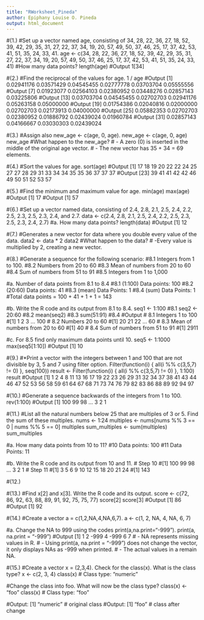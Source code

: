 ```yaml
---
title: "RWorksheet_Pineda"
author: Epiphany Louise O. Pineda
output: html_document
---
```


#(1.)
#Set up a vector named age, consisting of 34, 28, 22, 36, 27, 18, 52, 39, 42, 29, 35, 31, 27, 22, 37, 34, 19, 20, 57, 49, 50, 37, 46, 25, 17, 37, 42, 53, 41, 51, 35, 24, 33, 41.
age <- c(34, 28, 22, 36, 27, 18, 52, 39, 42, 29, 35, 31, 27, 22, 37,
         34, 19, 20, 57, 49, 50, 37, 46, 25, 17, 37, 42, 53, 41, 51,
         35, 24, 33, 41)
#How many data points?
length(age)
#Output 1[34]

#(2.)
#Find the reciprocal of the values for age.
1 / age
#Output [1] 0.02941176 0.03571429 0.04545455 0.02777778 0.03703704 0.05555556
#Output [7] 0.01923077 0.02564103 0.02380952 0.03448276 0.02857143 0.03225806
#Output [13] 0.03703704 0.04545455 0.02702703 0.02941176 0.05263158 0.05000000
#Output [19] 0.01754386 0.02040816 0.02000000 0.02702703 0.02173913 0.04000000
#Output [25] 0.05882353 0.02702703 0.02380952 0.01886792 0.02439024 0.01960784
#Output [31] 0.02857143 0.04166667 0.03030303 0.02439024

#(3.)
#Assign also new_age <- c(age, 0, age).
new_age <- c(age, 0, age)
new_age
#What happen to the new_age?
# - A zero (0) is inserted in the middle of the original age vector.
# - The new vector has 35 + 34 = 69 elements.

#(4.)
#Sort the values for age.
sort(age)
#Output [1] 17 18 19 20 22 22 24 25 27 27 28 29 31 33 34 34 35 35 36 37 37 37
#Output [23] 39 41 41 42 42 46 49 50 51 52 53 57

#(5.)
#Find the minimum and maximum value for age.
min(age)
max(age)
#Output [1] 17
#Output [1] 57

#(6.)
#Set up a vector named data, consisting of 2.4, 2.8, 2.1, 2.5, 2.4, 2.2, 2.5, 2.3, 2.5, 2.3, 2.4, and 2.7.
data <- c(2.4, 2.8, 2.1, 2.5, 2.4, 2.2, 2.5, 2.3, 2.5, 2.3, 2.4, 2.7)
#a. How many data points?
length(data)
#Output [1] 12

#(7.)
#Generates a new vector for data where you double every value of the data.
data2 <- data * 2
data2
#What happen to the data?
# -Every value is multiplied by 2, creating a new vector.

#(8.)
#Generate a sequence for the following scenario: 
#8.1 Integers from 1 to 100.
#8.2 Numbers from 20 to 60
#8.3 Mean of numbers from 20 to 60
#8.4 Sum of numbers from 51 to 91
#8.5 Integers from 1 to 1,000

#a. Number of data points from 8.1 to 8.4
#8.1 (1:100)	Data points: 100
#8.2 (20:60)	Data points: 41
#8.3 (mean)	Data Points: 1
#8.4 (sum)	Data Points: 1
#Total data points = 100 + 41 + 1 + 1 = 143

#b. Write the R code and its output from 8.1 to 8.4.
seq1 <- 1:100 #8.1
seq2 <- 20:60 #8.2
mean(seq2) #8.3
sum(51:91) #8.4
#Output # 8.1 Integers 1 to 100
#[1] 1 2 3 ... 100
# 8.2 Numbers 20 to 60
#[1] 20 21 22 ... 60
# 8.3 Mean of numbers from 20 to 60
#[1] 40
# 8.4 Sum of numbers from 51 to 91
#[1] 2911

#c. For 8.5 find only maximum data points until 10.
seq5 <- 1:1000
max(seq5[1:10])
#Output [1] 10

#(9.)
#*Print a vector with the integers between 1 and 100 that are not divisible by 3, 5 and 7 using filter option. Filter(function(i) { all(i %% c(3,5,7) != 0) }, seq(100))
result <- Filter(function(i) { all(i %% c(3,5,7) != 0) }, 1:100)
result
#Output [1] 1 2 4 8 11 13 16 17 19 22 23 26 29 31 32 34 37 38 41 43 44 46 47 52 53 56 58 59 61 64 67 68 71 73 74 76 79 82 83 86 88 89 92 94 97

#(10.)
#Generate a sequence backwards of the integers from 1 to 100.
rev(1:100)
#Output [1] 100  99  98 ... 3  2  1

#(11.)
#List all the natural numbers below 25 that are multiples of 3 or 5. Find the sum of these multiples.
nums <- 1:24
multiples <- nums[nums %% 3 == 0 | nums %% 5 == 0]
multiples
sum_multiples <- sum(multiples)
sum_multiples

#a. How many data points from 10 to 11?
#10	Data points: 100
#11	Data Points: 11

#b. Write the R code and its output from 10 and 11.
# Step 10
#[1] 100 99 98 ... 3 2 1
# Step 11
#[1] 3 5 6 9 10 12 15 18 20 21 24
#[1] 143

#(12.)

#(13.)
#Find x[2] and x[3]. Write the R code and its output.
score <- c(72, 86, 92, 63, 88, 89, 91, 92, 75, 75, 77)
score[2]
score[3]
#Output [1] 86
#Output [1] 92

#(14.)
#Create a vector a = c(1,2,NA,4,NA,6,7).
a <- c(1, 2, NA, 4, NA, 6, 7)

#a. Change the NA to 999 using the codes print(a,na.print="-999").
print(a, na.print = "-999")
#Output [1]    1    2 -999    4 -999    6    7
# - NA represents missing values in R.
# - Using print(a, na.print = "-999") does not change the vector, it only displays NAs as -999 when printed.
# - The actual values in a remain NA.

#(15.)
#Create a vector x = (2,3,4). Check for the class(x). What is the class type?
x <- c(2, 3, 4)
class(x)
# Class type: "numeric"

#Change the class into foo. What will now be the class type?
class(x) <- "foo"
class(x)
# Class type: "foo"

#Output: [1] "numeric"   # original class
#Output: [1] "foo"       # class after change



